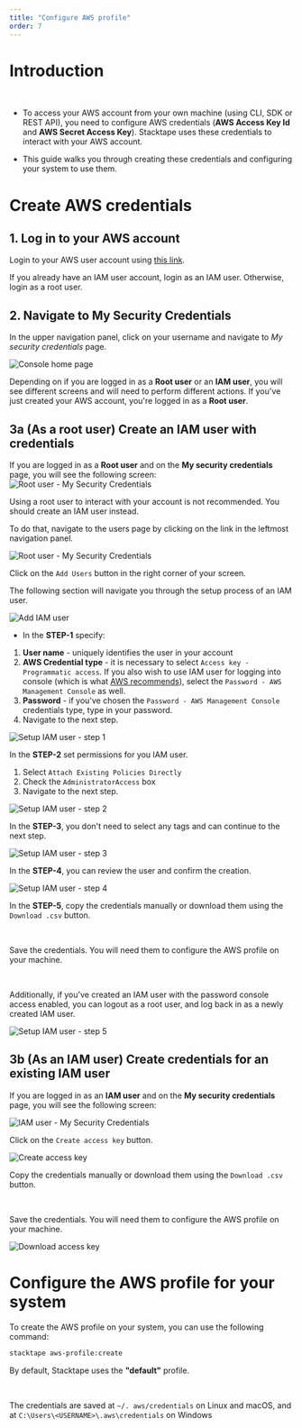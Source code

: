 ```yaml
---
title: "Configure AWS profile"
order: 7
---
```


# Introduction

<br />

- To access your AWS account from your own machine (using CLI, SDK or REST API), you need to configure AWS credentials
  (**AWS Access Key Id** and **AWS Secret Access Key**). Stacktape uses these credentials to interact with your AWS
  account.

- This guide walks you through creating these credentials and configuring your system to use them.

# Create AWS credentials

## 1. Log in to your AWS account

Login to your AWS user account using
[this link](https://console.aws.amazon.com/console/home?nc2=h_ct&src=header-signin).

<Info>If you already have an IAM user account, login as an IAM user. Otherwise, login as a root user.</Info>

## 2. Navigate to My Security Credentials

In the upper navigation panel, click on your username and navigate to _My security credentials_ page.

![Console home page](../static/create-access-key/my-security-credentials.png)

Depending on if you are logged in as a **Root user** or an **IAM user**, you will see different screens and will need to
perform different actions. If you've just created your AWS account, you're logged in as a **Root user**.

<Divider />

## 3a (As a root user) Create an IAM user with credentials

If you are logged in as a **Root user** and on the **My security credentials** page, you will see the following screen:
![Root user - My Security Credentials](../static/create-access-key/root-sec-cred-clean.png)

Using a root user to interact with your account is not recommended. You should create an IAM user instead.

To do that, navigate to the users page by clicking on the link in the leftmost navigation panel.

![Root user - My Security Credentials](../static/create-access-key/root-sec-cred.png)

Click on the `Add Users` button in the right corner of your screen.

The following section will navigate you through the setup process of an IAM user.

![Add IAM user](../static/create-access-key/add-iam-user.png)

- In the **STEP-1** specify:

1. **User name** - uniquely identifies the user in your account
2. **AWS Credential type** - it is necessary to select `Access key - Programmatic access`. If you also wish to use IAM
   user for logging into console (which is what
   [AWS recommends](https://docs.aws.amazon.com/IAM/latest/UserGuide/id_root-user.html)), select the
   `Password - AWS Management Console` as well.
3. **Password** - if you've chosen the `Password - AWS Management Console` credentials type, type in your password.
4. Navigate to the next step.

![Setup IAM user - step 1](../static/create-access-key/user-setup-screen-1.png)

In the **STEP-2** set permissions for you IAM user.

1. Select `Attach Existing Policies Directly`
2. Check the `AdministratorAccess` box
3. Navigate to the next step.

![Setup IAM user - step 2](../static/create-access-key/user-setup-screen-2.png)

In the **STEP-3**, you don't need to select any tags and can continue to the next step.

![Setup IAM user - step 3](../static/create-access-key/user-setup-screen-3.png)

In the **STEP-4**, you can review the user and confirm the creation.

![Setup IAM user - step 4](../static/create-access-key/user-setup-screen-4.png)

In the **STEP-5**, copy the credentials manually or download them using the `Download .csv` button.

<br />

Save the credentials. You will need them to configure the AWS profile on your machine.

<br />

Additionally, if you've created an IAM user with the password console access enabled, you can logout as a root user, and
log back in as a newly created IAM user.

![Setup IAM user - step 5](../static/create-access-key/user-setup-screen-5.png)

<Divider />

## 3b (As an IAM user) Create credentials for an existing IAM user

If you are logged in as an **IAM user** and on the **My security credentials** page, you will see the following screen:

![IAM user - My Security Credentials](../static/create-access-key/iam-security-credentials.png)

Click on the `Create access key` button.

![Create access key](../static/create-access-key/iam-security-credentials.png)

Copy the credentials manually or download them using the `Download .csv` button.

<br />

Save the credentials. You will need them to configure the AWS profile on your machine.

![Download access key](../static/create-access-key/iam-created-credentials.png)

# Configure the AWS profile for your system

To create the AWS profile on your system, you can use the following command:

```bash
stacktape aws-profile:create
```

By default, Stacktape uses the **"default"** profile.

<br />

The credentials are saved at `~/. aws/credentials` on Linux and macOS, and at `C:\Users\<USERNAME>\.aws\credentials` on
Windows

<br />
<br />
